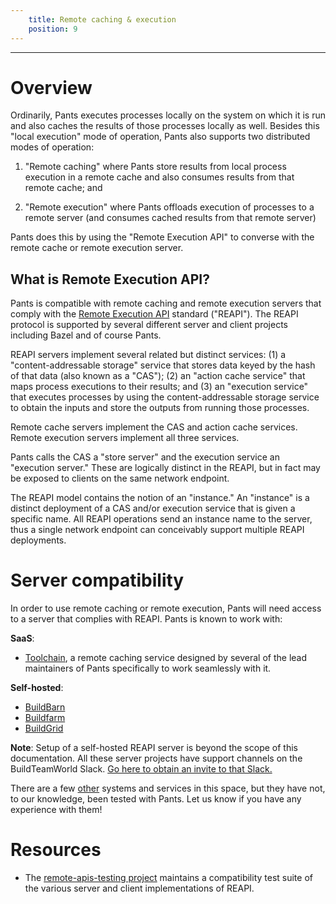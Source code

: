 ```yaml
---
    title: Remote caching & execution
    position: 9
---
```




---

Overview
========

Ordinarily, Pants executes processes locally on the system on which it is run and also caches the results of those processes locally as well. Besides this "local execution" mode of operation, Pants also supports two distributed modes of operation:

1. "Remote caching" where Pants store results from local process execution in a remote cache and also consumes results from that remote cache; and

2. "Remote execution" where Pants offloads execution of processes to a remote server (and consumes cached results from that remote server)

Pants does this by using the "Remote Execution API" to converse with the remote cache or remote execution server.

What is Remote Execution API?
-----------------------------

Pants is compatible with remote caching and remote execution servers that comply with the [Remote Execution API](https://github.com/bazelbuild/remote-apis) standard ("REAPI"). The REAPI protocol is supported by several different server and client projects including Bazel and of course Pants.

REAPI servers implement several related but distinct services: (1) a "content-addressable storage" service that stores data keyed by the hash of that data (also known as a "CAS"); (2) an "action cache service" that maps process executions to their results; and (3) an "execution service" that executes processes by using the content-addressable storage service to obtain the inputs and store the outputs from running those processes.

Remote cache servers implement the CAS and action cache services. Remote execution servers implement all three services.

Pants calls the CAS a "store server" and the execution service an "execution server." These are logically distinct in the REAPI, but in fact may be exposed to clients on the same network endpoint.

The REAPI model contains the notion of an "instance." An "instance" is a distinct deployment of a CAS and/or execution service that is given a specific name. All REAPI operations send an instance name to the server, thus a single network endpoint can conceivably support multiple REAPI deployments.

Server compatibility
====================

In order to use remote caching or remote execution, Pants will need access to a server that complies with REAPI. Pants is known to work with:

**SaaS**:
- [Toolchain](https://www.toolchain.com), a remote caching service designed by several of the lead maintainers of Pants specifically to work seamlessly with it.

**Self-hosted**:
- [BuildBarn](https://github.com/buildbarn/bb-remote-execution)
- [Buildfarm](https://github.com/bazelbuild/bazel-buildfarm/) 
- [BuildGrid](https://buildgrid.build/)

**Note**: Setup of a self-hosted REAPI server is beyond the scope of this documentation. All these server projects have support channels on the BuildTeamWorld Slack. [Go here to obtain an invite to that Slack.](https://bit.ly/2SG1amT)

There are a few [other](https://github.com/bazelbuild/remote-apis) systems and services in this space, but
they have not, to our knowledge, been tested with Pants.  Let us know if you have any experience with them!

Resources
=========

- The [remote-apis-testing project](https://gitlab.com/remote-apis-testing/remote-apis-testing) maintains a compatibility test suite of the various server and client implementations of REAPI.